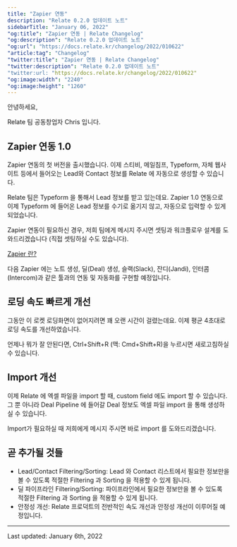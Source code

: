 ```yaml
---
title: "Zapier 연동"
description: "Relate 0.2.0 업데이트 노트"
sidebarTitle: "January 06, 2022"
"og:title": "Zapier 연동 | Relate Changelog"
"og:description": "Relate 0.2.0 업데이트 노트"
"og:url": "https://docs.relate.kr/changelog/2022/010622"
"article:tag": "Changelog"
"twitter:title": "Zapier 연동 | Relate Changelog"
"twitter:description": "Relate 0.2.0 업데이트 노트"
"twitter:url: "https://docs.relate.kr/changelog/2022/010622"
"og:image:width": "2240"
"og:image:height": "1260"
---
```


안녕하세요,

Relate 팀 공동창업자 Chris 입니다.

## Zapier 연동 1.0
Zapier 연동의 첫 버전을 출시했습니다. 이제 스티비, 메일침프, Typeform, 자체 웹사이트 등에서 들어오는 Lead와 Contact 정보를 Relate 에 자동으로 생성할 수 있습니다.

Relate 팀은 Typeform 을 통해서 Lead 정보를 받고 있는데요. Zapier 1.0 연동으로 이제 Typeform 에 들어온 Lead 정보를 수기로 옮기지 않고, 자동으로 입력할 수 있게 되었습니다.

Zapier 연동이 필요하신 경우, 저희 팀에게 메시지 주시면 셋팅과 워크플로우 설계를 도와드리겠습니다 (직접 셋팅하실 수도 있습니다).

[Zapier 란?](https://brunch.co.kr/@seoup5024/80)

다음 Zapier 에는 노트 생성, 딜(Deal) 생성, 슬랙(Slack), 잔디(Jandi), 인터콤(Intercom)과 같은 툴과의 연동 및 자동화를 구현할 예정입니다.

## 로딩 속도 빠르게 개선
그동안 이 로켓 로딩화면이 없어지려면 꽤 오랜 시간이 걸렸는데요. 이제 평균 4초대로 로딩 속도를 개선하였습니다.

언제나 뭐가 잘 안된다면, Ctrl+Shift+R (맥: Cmd+Shift+R)을 누르시면 새로고침하실 수 있습니다.

## Import 개선
이제 Relate 에 엑셀 파일을 import 할 때, custom field 에도 import 할 수 있습니다. 그 뿐 아니라 Deal Pipeline 에 들어갈 Deal 정보도 엑셀 파일 import 을 통해 생성하실 수 있습니다.

Import가 필요하실 때 저희에게 메시지 주시면 바로 import 를 도와드리겠습니다.

## 곧 추가될 것들
- Lead/Contact Filtering/Sorting: Lead 와 Contact 리스트에서 필요한 정보만을 볼 수 있도록 적절한 Filtering 과 Sorting 을 적용할 수 있게 됩니다.
- 딜 파이프라인 Filtering/Sorting: 파이프라인에서 필요한 정보만을 볼 수 있도록 적절한 Filtering 과 Sorting 을 적용할 수 있게 됩니다.
- 안정성 개선: Relate 프로덕트의 전반적인 속도 개선과 안정성 개선이 이루어질 예정입니다.

---

Last updated: January 6th, 2022